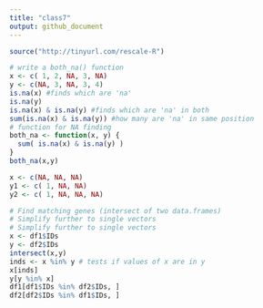 ```yaml
---
title: "class7"
output: github_document
---
```

```r
source("http://tinyurl.com/rescale-R")

# write a both_na() function
x <- c( 1, 2, NA, 3, NA)
y <- c(NA, 3, NA, 3, 4)
is.na(x) #finds which are 'na'
is.na(y)
is.na(x) & is.na(y) #finds which are 'na' in both
sum(is.na(x) & is.na(y)) #how many are 'na' in same position
# function for NA finding
both_na <- function(x, y) {
  sum( is.na(x) & is.na(y) )
}
both_na(x,y)

x <- c(NA, NA, NA)
y1 <- c( 1, NA, NA)
y2 <- c( 1, NA, NA, NA)

# Find matching genes (intersect of two data.frames)
# Simplify further to single vectors
# Simplify further to single vectors
x <- df1$IDs
y <- df2$IDs
intersect(x,y)
inds <- x %in% y # tests if values of x are in y
x[inds]
y[y %in% x]
df1[df1$IDs %in% df2$IDs, ] 
df2[df2$IDs %in% df1$IDs, ]
```

